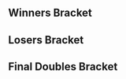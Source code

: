 {{Press Start Tabs |This=5}}

==Winners Bracket==
{{64DEDoublesWBracketA
|r1m1t1p1=Hungrybox |r1m1t1p1flag=us
|r1m1t1p2=Mew2King |r1m1t1p2flag=us |r1m1t1score=W
|r1m1t2p1=Bye |r1m1t2p1flag=
|r1m1t2p2=Bye |r1m1t2p2flag= |r1m1t2score=-
|r1m1win=1


|r1m2t1p1=Devastation |r1m2t1p1flag=
|r1m2t1p2=Trichael Man |r1m2t1p2flag= |r1m2t1score=2
|r1m2t2p1=Wuggy |r1m2t2p1flag=
|r1m2t2p2=nc17 |r1m2t2p2flag= |r1m2t2score=0
|r1m2win=1


|r1m3t1p1=Squid |r1m3t1p1flag=us
|r1m3t1p2=Laudandus |r1m3t1p2flag=us |r1m3t1score=W
|r1m3t2p1=Bye |r1m3t2p1flag=
|r1m3t2p2=Bye |r1m3t2p2flag= |r1m3t2score=-
|r1m3win=1


|r1m4t1p1=NMW |r1m4t1p1flag=us
|r1m4t1p2=Weedlord |r1m4t1p2flag= |r1m4t1score=W
|r1m4t2p1=Bye |r1m4t2p1flag=
|r1m4t2p2=Bye |r1m4t2p2flag= |r1m4t2score=-
|r1m4win=1


|r1m5t1p1=Medz |r1m5t1p1flag=us
|r1m5t1p2=Axe |r1m5t1p2flag=us |r1m5t1score=W
|r1m5t2p1=Bye |r1m5t2p1flag=
|r1m5t2p2=Bye |r1m5t2p2flag= |r1m5t2score=-
|r1m5win=1


|r1m6t1p1=Church |r1m6t1p1flag=
|r1m6t1p2=Doubleswee |r1m6t1p2flag= |r1m6t1score=2
|r1m6t2p1=SMYX |r1m6t2p1flag=
|r1m6t2p2=DANY |r1m6t2p2flag= |r1m6t2score=1
|r1m6win=1


|r1m7t1p1=MikeHaze |r1m7t1p1flag=us
|r1m7t1p2=Tafokints |r1m7t1p2flag=us |r1m7t1score=W
|r1m7t2p1=Bye |r1m7t2p1flag=
|r1m7t2p2=Bye |r1m7t2p2flag= |r1m7t2score=-
|r1m7win=1


|r1m8t1p1=iamthebestzhu |r1m8t1p1flag=
|r1m8t1p2=Mehndo |r1m8t1p2flag= |r1m8t1score=-1
|r1m8t2p1=seashell hands |r1m8t2p1flag=
|r1m8t2p2=Cadeamole |r1m8t2p2flag= |r1m8t2score=-2
|r1m8win=1


|r1m9t1p1=S2J |r1m9t1p1flag=us
|r1m9t1p2=Shroomed |r1m9t1p2flag=us |r1m9t1score=W
|r1m9t2p1=Bye |r1m9t2p1flag=
|r1m9t2p2=Bye |r1m9t2p2flag= |r1m9t2score=-
|r1m9win=1


|r1m10t1p1=Will+5 |r1m10t1p1flag=
|r1m10t1p2=Lange |r1m10t1p2flag= |r1m10t1score=2
|r1m10t2p1=Kanye Weast |r1m10t2p1flag=
|r1m10t2p2=Shingeki no Johns |r1m10t2p2flag= |r1m10t2score=0
|r1m10win=1


|r1m11t1p1=Matt |r1m11t1p1flag=us
|r1m11t1p2=Hyprid |r1m11t1p2flag=us |r1m11t1score=W
|r1m11t2p1=Bye |r1m11t2p1flag=
|r1m11t2p2=Bye |r1m11t2p2flag= |r1m11t2score=-
|r1m11win=1


|r1m12t1p1=Ashkon |r1m12t1p1flag=us
|r1m12t1p2=Chroma |r1m12t1p2flag= |r1m12t1score=W
|r1m12t2p1=Bye |r1m12t2p1flag=
|r1m12t2p2=Bye |r1m12t2p2flag= |r1m12t2score=-
|r1m12win=1


|r1m13t1p1=SFAT |r1m13t1p1flag=us
|r1m13t1p2=Alan |r1m13t1p2flag=us |r1m13t1score=W
|r1m13t2p1=Bye |r1m13t2p1flag=
|r1m13t2p2=Bye |r1m13t2p2flag= |r1m13t2score=-
|r1m13win=1


|r1m14t1p1=CPAK |r1m14t1p1flag=
|r1m14t1p2=visperin |r1m14t1p2flag= |r1m14t1score=2
|r1m14t2p1=#StR RagingCherry |r1m14t2p1flag=
|r1m14t2p2=Seshy |r1m14t2p2flag= |r1m14t2score=0
|r1m14win=1


|r1m15t1p1=Reason |r1m15t1p1flag=
|r1m15t1p2=Santiago |r1m15t1p2flag=us |r1m15t1score=W
|r1m15t2p1=Bye |r1m15t2p1flag=
|r1m15t2p2=Bye |r1m15t2p2flag= |r1m15t2score=-
|r1m15win=1


|r1m16t1p1=Mister Dawson |r1m16t1p1flag=
|r1m16t1p2=rustysneakers |r1m16t1p2flag= |r1m16t1score=W
|r1m16t2p1=Bye |r1m16t2p1flag=
|r1m16t2p2=Bye |r1m16t2p2flag= |r1m16t2score=-
|r1m16win=1


|r1m17t1p1=Leffen |r1m17t1p1flag=se
|r1m17t1p2=MacD |r1m17t1p2flag=us |r1m17t1score=W
|r1m17t2p1=Bye |r1m17t2p1flag=
|r1m17t2p2=Bye |r1m17t2p2flag= |r1m17t2score=-
|r1m17win=1


|r1m18t1p1=Vavez |r1m18t1p1flag=
|r1m18t1p2=HenMonBoots |r1m18t1p2flag= |r1m18t1score=1
|r1m18t2p1=Lyn |r1m18t2p1flag=
|r1m18t2p2=Meru |r1m18t2p2flag= |r1m18t2score=2
|r1m18win=2


|r1m19t1p1=EastCoastJeff |r1m19t1p1flag=us
|r1m19t1p2=OkamiBW |r1m19t1p2flag=us |r1m19t1score=W
|r1m19t2p1=Bye |r1m19t2p1flag=
|r1m19t2p2=Bye |r1m19t2p2flag= |r1m19t2score=-
|r1m19win=1


|r1m20t1p1=Filthy Casual |r1m20t1p1flag=
|r1m20t1p2=Captain Faceroll |r1m20t1p2flag= |r1m20t1score=W
|r1m20t2p1=Bye |r1m20t2p1flag=
|r1m20t2p2=Bye |r1m20t2p2flag= |r1m20t2score=-
|r1m20win=1


|r1m21t1p1=Fiction |r1m21t1p1flag=us
|r1m21t1p2=HugS |r1m21t1p2flag=us |r1m21t1score=W
|r1m21t2p1=Bye |r1m21t2p1flag=
|r1m21t2p2=Bye |r1m21t2p2flag= |r1m21t2score=-
|r1m21win=1


|r1m22t1p1=Jessy |r1m22t1p1flag=
|r1m22t1p2=Michael |r1m22t1p2flag= |r1m22t1score=
|r1m22t2p1=Kestrel |r1m22t2p1flag=
|r1m22t2p2=Gerudo Swaggin' |r1m22t2p2flag= |r1m22t2score={{win}}
|r1m22win=2


|r1m23t1p1=Kira |r1m23t1p1flag=us
|r1m23t1p2=Ken |r1m23t1p2flag=us |r1m23t1score=W
|r1m23t2p1=Bye |r1m23t2p1flag=
|r1m23t2p2=Bye |r1m23t2p2flag= |r1m23t2score=-
|r1m23win=1


|r1m24t1p1=Kai |r1m24t1p1flag=
|r1m24t1p2=BGal |r1m24t1p2flag= |r1m24t1score=W
|r1m24t2p1=Bye |r1m24t2p1flag=
|r1m24t2p2=Bye |r1m24t2p2flag= |r1m24t2score=-
|r1m24win=1


|r1m25t1p1=Mango |r1m25t1p1flag=us
|r1m25t1p2=Lucky |r1m25t1p2flag=us |r1m25t1score=W
|r1m25t2p1=Bye |r1m25t2p1flag=
|r1m25t2p2=Bye |r1m25t2p2flag= |r1m25t2score=-
|r1m25win=1


|r1m26t1p1=NUT |r1m26t1p1flag=
|r1m26t1p2=Ryguy |r1m26t1p2flag= |r1m26t1score=2
|r1m26t2p1=MortFeld |r1m26t2p1flag=
|r1m26t2p2=eels |r1m26t2p2flag= |r1m26t2score=0
|r1m26win=1


|r1m27t1p1=A Rookie |r1m27t1p1flag=us
|r1m27t1p2=J666 |r1m27t1p2flag=us |r1m27t1score=W
|r1m27t2p1=Bye |r1m27t2p1flag=
|r1m27t2p2=Bye |r1m27t2p2flag= |r1m27t2score=-
|r1m27win=1


|r1m28t1p1=The Prince |r1m28t1p1flag=
|r1m28t1p2=PepeMD |r1m28t1p2flag= |r1m28t1score=W
|r1m28t2p1=Bye |r1m28t2p1flag=
|r1m28t2p2=Bye |r1m28t2p2flag= |r1m28t2score=-
|r1m28win=1


|r1m29t1p1=Westballz |r1m29t1p1flag=us
|r1m29t1p2=SUNG475 |r1m29t1p2flag=us |r1m29t1score=W
|r1m29t2p1=Bye |r1m29t2p1flag=
|r1m29t2p2=Bye |r1m29t2p2flag= |r1m29t2score=-
|r1m29win=1


|r1m30t1p1=Quantum |r1m30t1p1flag=
|r1m30t1p2=Pimp Daddy |r1m30t1p2flag= |r1m30t1score=1
|r1m30t2p1=Foom |r1m30t2p1flag=
|r1m30t2p2=jbvh |r1m30t2p2flag= |r1m30t2score=2
|r1m30win=2


|r1m31t1p1=Reno |r1m31t1p1flag=us
|r1m31t1p2=Cactuar |r1m31t1p2flag=us |r1m31t1score=W
|r1m31t2p1=Bye |r1m31t2p1flag=
|r1m31t2p2=Bye |r1m31t2p2flag= |r1m31t2score=-
|r1m31win=1


|r1m32t1p1=Boyo |r1m32t1p1flag=
|r1m32t1p2=Jolt |r1m32t1p2flag= |r1m32t1score=W
|r1m32t2p1=Bye |r1m32t2p1flag=
|r1m32t2p2=Bye |r1m32t2p2flag= |r1m32t2score=-
|r1m32win=1


|r2m1t1p1=Hungrybox |r2m1t1p1flag=us
|r2m1t1p2=Mew2King |r2m1t1p2flag=us |r2m1t1score=2
|r2m1t2p1=Devastation |r2m1t2p1flag=
|r2m1t2p2=Trichael Man |r2m1t2p2flag= |r2m1t2score=0
|r2m1win=1


|r2m2t1p1=Squid |r2m2t1p1flag=us
|r2m2t1p2=Laudandus |r2m2t1p2flag=us |r2m2t1score=2
|r2m2t2p1=NMW |r2m2t2p1flag=us
|r2m2t2p2=Weedlord |r2m2t2p2flag= |r2m2t2score=0
|r2m2win=1
|r2m2details={{BracketMatchDetails
|vod=https://www.youtube.com/watch?v=8r6RVHITqzQ
|preview=
|lrthread=
|interview=
|recap=
|comment=
|live=
}}

|r2m3t1p1=Medz |r2m3t1p1flag=us
|r2m3t1p2=Axe |r2m3t1p2flag=us |r2m3t1score=2
|r2m3t2p1=Church |r2m3t2p1flag=
|r2m3t2p2=Doubleswee |r2m3t2p2flag= |r2m3t2score=0
|r2m3win=1


|r2m4t1p1=MikeHaze |r2m4t1p1flag=us
|r2m4t1p2=Tafokints |r2m4t1p2flag=us |r2m4t1score=2
|r2m4t2p1=iamthebestzhu |r2m4t2p1flag=
|r2m4t2p2=Mehndo |r2m4t2p2flag= |r2m4t2score=0
|r2m4win=1


|r2m5t1p1=S2J |r2m5t1p1flag=us
|r2m5t1p2=Shroomed |r2m5t1p2flag=us |r2m5t1score=2
|r2m5t2p1=Will+5 |r2m5t2p1flag=
|r2m5t2p2=Lange |r2m5t2p2flag= |r2m5t2score=0
|r2m5win=1


|r2m6t1p1=Matt |r2m6t1p1flag=us
|r2m6t1p2=Hyprid |r2m6t1p2flag=us |r2m6t1score=2
|r2m6t2p1=Ashkon |r2m6t2p1flag=us
|r2m6t2p2=Chroma |r2m6t2p2flag= |r2m6t2score=0
|r2m6win=1


|r2m7t1p1=SFAT |r2m7t1p1flag=us
|r2m7t1p2=Alan |r2m7t1p2flag=us |r2m7t1score=2
|r2m7t2p1=CPAK |r2m7t2p1flag=
|r2m7t2p2=visperin |r2m7t2p2flag= |r2m7t2score=0
|r2m7win=1


|r2m8t1p1=Reason |r2m8t1p1flag=
|r2m8t1p2=Santiago |r2m8t1p2flag=us |r2m8t1score=2
|r2m8t2p1=Mister Dawson |r2m8t2p1flag=
|r2m8t2p2=rustysneakers |r2m8t2p2flag= |r2m8t2score=0
|r2m8win=1


|r2m9t1p1=Leffen |r2m9t1p1flag=se
|r2m9t1p2=MacD |r2m9t1p2flag=us |r2m9t1score=2
|r2m9t2p1=Lyn |r2m9t2p1flag=
|r2m9t2p2=Meru |r2m9t2p2flag= |r2m9t2score=0
|r2m9win=1


|r2m10t1p1=EastCoastJeff |r2m10t1p1flag=us
|r2m10t1p2=OkamiBW |r2m10t1p2flag=us |r2m10t1score=2
|r2m10t2p1=Filthy Casual |r2m10t2p1flag=
|r2m10t2p2=Captain Faceroll |r2m10t2p2flag= |r2m10t2score=0
|r2m10win=1
|r2m10details={{BracketMatchDetails
|vod=https://www.youtube.com/watch?v=CaWNW3fstQ0
|preview=
|lrthread=
|interview=
|recap=
|comment=
|live=
}}


|r2m11t1p1=Fiction |r2m11t1p1flag=us
|r2m11t1p2=HugS |r2m11t1p2flag=us |r2m11t1score=2
|r2m11t2p1=Kestrel |r2m11t2p1flag=
|r2m11t2p2=Gerudo Swaggin' |r2m11t2p2flag= |r2m11t2score=0
|r2m11win=1


|r2m12t1p1=Kira |r2m12t1p1flag=us
|r2m12t1p2=Ken |r2m12t1p2flag=us |r2m12t1score=2
|r2m12t2p1=Kai |r2m12t2p1flag=
|r2m12t2p2=BGal |r2m12t2p2flag= |r2m12t2score=0
|r2m12win=1


|r2m13t1p1=Mango |r2m13t1p1flag=us
|r2m13t1p2=Lucky |r2m13t1p2flag=us |r2m13t1score=2
|r2m13t2p1=NUT |r2m13t2p1flag=
|r2m13t2p2=Ryguy |r2m13t2p2flag= |r2m13t2score=0
|r2m13win=1


|r2m14t1p1=A Rookie |r2m14t1p1flag=us
|r2m14t1p2=J666 |r2m14t1p2flag=us |r2m14t1score=2
|r2m14t2p1=The Prince |r2m14t2p1flag=
|r2m14t2p2=PepeMD |r2m14t2p2flag= |r2m14t2score=0
|r2m14win=1


|r2m15t1p1=Westballz |r2m15t1p1flag=us
|r2m15t1p2=SUNG475 |r2m15t1p2flag=us |r2m15t1score=2
|r2m15t2p1=Foom |r2m15t2p1flag=
|r2m15t2p2=jbvh |r2m15t2p2flag= |r2m15t2score=0
|r2m15win=1


|r2m16t1p1=Reno |r2m16t1p1flag=us
|r2m16t1p2=Cactuar |r2m16t1p2flag=us |r2m16t1score=2
|r2m16t2p1=Boyo |r2m16t2p1flag=
|r2m16t2p2=Jolt |r2m16t2p2flag= |r2m16t2score=0
|r2m16win=1


|r3m1t1p1=Hungrybox |r3m1t1p1flag=us
|r3m1t1p2=Mew2King |r3m1t1p2flag=us |r3m1t1score=2
|r3m1t2p1=Squid |r3m1t2p1flag=us
|r3m1t2p2=Laudandus |r3m1t2p2flag=us |r3m1t2score=0
|r3m1win=1
|r3m1details={{BracketMatchDetails
|vod=https://www.youtube.com/watch?v=ZeXWKw0I5oQ
|preview=
|lrthread=
|interview=
|recap=
|comment=
|live=
}}


|r3m2t1p1=Medz |r3m2t1p1flag=us
|r3m2t1p2=Axe |r3m2t1p2flag=us |r3m2t1score=2
|r3m2t2p1=MikeHaze |r3m2t2p1flag=us
|r3m2t2p2=Tafokints |r3m2t2p2flag=us |r3m2t2score=0
|r3m2win=1
|r3m2details={{BracketMatchDetails
|vod=https://www.youtube.com/watch?v=S0NujsoDSag
|preview=
|lrthread=
|interview=
|recap=
|comment=
|live=
}}


|r3m3t1p1=S2J |r3m3t1p1flag=us
|r3m3t1p2=Shroomed |r3m3t1p2flag=us |r3m3t1score=2
|r3m3t2p1=Matt |r3m3t2p1flag=us
|r3m3t2p2=Hyprid |r3m3t2p2flag=us |r3m3t2score=0
|r3m3win=1


|r3m4t1p1=SFAT |r3m4t1p1flag=us
|r3m4t1p2=Alan |r3m4t1p2flag=us |r3m4t1score=2
|r3m4t2p1=Reason |r3m4t2p1flag=
|r3m4t2p2=Santiago |r3m4t2p2flag=us |r3m4t2score=0
|r3m4win=1


|r3m5t1p1=Leffen |r3m5t1p1flag=se
|r3m5t1p2=MacD |r3m5t1p2flag=us |r3m5t1score=2
|r3m5t2p1=EastCoastJeff |r3m5t2p1flag=us
|r3m5t2p2=OkamiBW |r3m5t2p2flag=us |r3m5t2score=0
|r3m5win=1
|r3m5details={{BracketMatchDetails
|vod=https://www.youtube.com/watch?v=vHEe90o1T54
|preview=
|lrthread=
|interview=
|recap=
|comment=
|live=
}}


|r3m6t1p1=Fiction |r3m6t1p1flag=us
|r3m6t1p2=HugS |r3m6t1p2flag=us |r3m6t1score=0
|r3m6t2p1=Kira |r3m6t2p1flag=us
|r3m6t2p2=Ken |r3m6t2p2flag=us |r3m6t2score=2
|r3m6win=2
|r3m6details={{BracketMatchDetails
|vod=https://www.youtube.com/watch?v=SCLcdK03CE8
|preview=
|lrthread=
|interview=
|recap=
|comment=
|live=
}}


|r3m7t1p1=Mango |r3m7t1p1flag=us
|r3m7t1p2=Lucky |r3m7t1p2flag=us |r3m7t1score=2
|r3m7t2p1=A Rookie |r3m7t2p1flag=us
|r3m7t2p2=J666 |r3m7t2p2flag=us |r3m7t2score=0
|r3m7win=1


|r3m8t1p1=Westballz |r3m8t1p1flag=us
|r3m8t1p2=SUNG475 |r3m8t1p2flag=us |r3m8t1score=0
|r3m8t2p1=Reno |r3m8t2p1flag=us
|r3m8t2p2=Cactuar |r3m8t2p2flag=us |r3m8t2score=2
|r3m8win=2


|r4m1t1p1=Hungrybox |r4m1t1p1flag=us
|r4m1t1p2=Mew2King |r4m1t1p2flag=us |r4m1t1score=2
|r4m1t2p1=Medz |r4m1t2p1flag=us
|r4m1t2p2=Axe |r4m1t2p2flag=us |r4m1t2score=1
|r4m1win=1
|r4m1details={{BracketMatchDetails
|vod=https://www.youtube.com/watch?v=TIQ09qL0RS4
|preview=
|lrthread=
|interview=
|recap=
|comment=
|live=
}}


|r4m2t1p1=S2J |r4m2t1p1flag=us
|r4m2t1p2=Shroomed |r4m2t1p2flag=us |r4m2t1score=1
|r4m2t2p1=SFAT |r4m2t2p1flag=us
|r4m2t2p2=Alan |r4m2t2p2flag=us |r4m2t2score=2
|r4m2win=2


|r4m3t1p1=Leffen |r4m3t1p1flag=se
|r4m3t1p2=MacD |r4m3t1p2flag=us |r4m3t1score=2
|r4m3t2p1=Kira |r4m3t2p1flag=us
|r4m3t2p2=Ken |r4m3t2p2flag=us |r4m3t2score=0
|r4m3win=1


|r4m4t1p1=Mango |r4m4t1p1flag=us
|r4m4t1p2=Lucky |r4m4t1p2flag=us |r4m4t1score=2
|r4m4t2p1=Reno |r4m4t2p1flag=us
|r4m4t2p2=Cactuar |r4m4t2p2flag=us |r4m4t2score=1
|r4m4win=1
|r4m4details={{BracketMatchDetails
|vod=https://www.youtube.com/watch?v=kwwFa7Re0Ls
|preview=
|lrthread=
|interview=
|recap=
|comment=
|live=
}}


|r5m1t1p1=Hungrybox |r5m1t1p1flag=us
|r5m1t1p2=Mew2King |r5m1t1p2flag=us |r5m1t1score=3
|r5m1t2p1=SFAT |r5m1t2p1flag=us
|r5m1t2p2=Alan |r5m1t2p2flag=us |r5m1t2score=1
|r5m1win=1
|r5m1details={{BracketMatchDetails
|vod=https://www.youtube.com/watch?v=ceoAy--znHE
|preview=
|lrthread=
|interview=
|recap=
|comment=
|live=
}}


|r5m2t1p1=Leffen |r5m2t1p1flag=se
|r5m2t1p2=MacD |r5m2t1p2flag=us |r5m2t1score=1
|r5m2t2p1=Mango |r5m2t2p1flag=us
|r5m2t2p2=Lucky |r5m2t2p2flag=us |r5m2t2score=3
|r5m2win=2
|r5m2details={{BracketMatchDetails
|vod=https://www.youtube.com/watch?v=2Ds_nabKeCc
|preview=
|lrthread=
|interview=
|recap=
|comment=
|live=
}}
}}

==Losers Bracket==
{{48DEDoublesLBracketA

|l1m1t1p1=Boyo |l1m1t1p1flag=
|l1m1t1p2=Jolt |l1m1t1p2flag= |l1m1t1score=2
|l1m1t2p1=Wuggy |l1m1t2p1flag=
|l1m1t2p2=nc17 |l1m1t2p2flag= |l1m1t2score=0
|l1m1win=1


|l1m2t1p1=Foom |l1m2t1p1flag=
|l1m2t1p2=jbvh |l1m2t1p2flag= |l1m2t1score=W
|l1m2t2p1=Bye |l1m2t2p1flag=
|l1m2t2p2=Bye |l1m2t2p2flag= |l1m2t2score=-
|l1m2win=1


|l1m3t1p1=The Prince |l1m3t1p1flag=
|l1m3t1p2=PepeMD |l1m3t1p2flag= |l1m3t1score={{win}}
|l1m3t2p1=SMYX |l1m3t2p1flag=
|l1m3t2p2=DANY |l1m3t2p2flag= |l1m3t2score=
|l1m3win=1


|l1m4t1p1=NUT |l1m4t1p1flag=
|l1m4t1p2=Ryguy |l1m4t1p2flag= |l1m4t1score={{win}}
|l1m4t2p1=seashell hands |l1m4t2p1flag=
|l1m4t2p2=Cadeamole |l1m4t2p2flag= |l1m4t2score=
|l1m4win=1


|l1m5t1p1=Kai |l1m5t1p1flag=
|l1m5t1p2=BGal |l1m5t1p2flag= |l1m5t1score=0
|l1m5t2p1=Kanye Weast |l1m5t2p1flag=
|l1m5t2p2=Shingeki no Johns |l1m5t2p2flag= |l1m5t2score=2
|l1m5win=2


|l1m6t1p1=Kestrel |l1m6t1p1flag=
|l1m6t1p2=Gerudo Swaggin' |l1m6t1p2flag= |l1m6t1score=W
|l1m6t2p1=Bye |l1m6t2p1flag=
|l1m6t2p2=Bye |l1m6t2p2flag= |l1m6t2score=-
|l1m6win=1


|l1m7t1p1=Filthy Casual |l1m7t1p1flag=
|l1m7t1p2=Captain Faceroll |l1m7t1p2flag= |l1m7t1score=2
|l1m7t2p1=#StR RagingCherry |l1m7t2p1flag=
|l1m7t2p2=Seshy |l1m7t2p2flag= |l1m7t2score=1
|l1m7win=1


|l1m8t1p1=Lyn |l1m8t1p1flag=
|l1m8t1p2=Meru |l1m8t1p2flag= |l1m8t1score=W
|l1m8t2p1=Bye |l1m8t2p1flag=
|l1m8t2p2=Bye |l1m8t2p2flag= |l1m8t2score=-
|l1m8win=1


|l1m9t1p1=Mister Dawson |l1m9t1p1flag=
|l1m9t1p2=rustysneakers |l1m9t1p2flag= |l1m9t1score=0
|l1m9t2p1=Vavez |l1m9t2p1flag=
|l1m9t2p2=HenMonBoots |l1m9t2p2flag= |l1m9t2score=2
|l1m9win=2


|l1m10t1p1=CPAK |l1m10t1p1flag=
|l1m10t1p2=visperin |l1m10t1p2flag= |l1m10t1score=W
|l1m10t2p1=Bye |l1m10t2p1flag=
|l1m10t2p2=Bye |l1m10t2p2flag= |l1m10t2score=-
|l1m10win=1


|l1m11t1p1=Ashkon |l1m11t1p1flag=us
|l1m11t1p2=Chroma |l1m11t1p2flag= |l1m11t1score={{win}}
|l1m11t2p1=Jessy |l1m11t2p1flag=
|l1m11t2p2=Michael |l1m11t2p2flag= |l1m11t2score=
|l1m11win=1


|l1m12t1p1=Will+5 |l1m12t1p1flag=
|l1m12t1p2=Lange |l1m12t1p2flag= |l1m12t1score=W
|l1m12t2p1=Bye |l1m12t2p1flag=
|l1m12t2p2=Bye |l1m12t2p2flag= |l1m12t2score=-
|l1m12win=1


|l1m13t1p1=iamthebestzhu |l1m13t1p1flag=
|l1m13t1p2=Mehndo |l1m13t1p2flag= |l1m13t1score=2
|l1m13t2p1=MortFeld |l1m13t2p1flag=
|l1m13t2p2=eels |l1m13t2p2flag= |l1m13t2score=0
|l1m13win=1


|l1m14t1p1=Church |l1m14t1p1flag=
|l1m14t1p2=Doubleswee |l1m14t1p2flag= |l1m14t1score=W
|l1m14t2p1=Bye |l1m14t2p1flag=
|l1m14t2p2=Bye |l1m14t2p2flag= |l1m14t2score=-
|l1m14win=1


|l1m15t1p1=NMW |l1m15t1p1flag=us
|l1m15t1p2=Weedlord |l1m15t1p2flag= |l1m15t1score=2
|l1m15t2p1=Quantum |l1m15t2p1flag=
|l1m15t2p2=Pimp Daddy |l1m15t2p2flag= |l1m15t2score=0
|l1m15win=1


|l1m16t1p1=Devastation |l1m16t1p1flag=
|l1m16t1p2=Trichael Man |l1m16t1p2flag= |l1m16t1score=W
|l1m16t2p1=Bye |l1m16t2p1flag=
|l1m16t2p2=Bye |l1m16t2p2flag= |l1m16t2score=-
|l1m16win=1


|l2m1t1p1=Foom |l2m1t1p1flag=
|l2m1t1p2=jbvh |l2m1t1p2flag= |l2m1t1score=2
|l2m1t2p1=Boyo |l2m1t2p1flag=
|l2m1t2p2=Jolt |l2m1t2p2flag= |l2m1t2score=0
|l2m1win=1


|l2m2t1p1=The Prince |l2m2t1p1flag=
|l2m2t1p2=PepeMD |l2m2t1p2flag= |l2m2t1score=2
|l2m2t2p1=NUT |l2m2t2p1flag=
|l2m2t2p2=Ryguy |l2m2t2p2flag= |l2m2t2score=0
|l2m2win=1


|l2m3t1p1=Kestrel |l2m3t1p1flag=
|l2m3t1p2=Gerudo Swaggin' |l2m3t1p2flag= |l2m3t1score=2
|l2m3t2p1=Kanye Weast |l2m3t2p1flag=
|l2m3t2p2=Shingeki no Johns |l2m3t2p2flag= |l2m3t2score=1
|l2m3win=1


|l2m4t1p1=Lyn |l2m4t1p1flag=
|l2m4t1p2=Meru |l2m4t1p2flag= |l2m4t1score=0
|l2m4t2p1=Filthy Casual |l2m4t2p1flag=
|l2m4t2p2=Captain Faceroll |l2m4t2p2flag= |l2m4t2score=2
|l2m4win=2


|l2m5t1p1=CPAK |l2m5t1p1flag=
|l2m5t1p2=visperin |l2m5t1p2flag= |l2m5t1score=2
|l2m5t2p1=Vavez |l2m5t2p1flag=
|l2m5t2p2=HenMonBoots |l2m5t2p2flag= |l2m5t2score=0
|l2m5win=1


|l2m6t1p1=Will+5 |l2m6t1p1flag=
|l2m6t1p2=Lange |l2m6t1p2flag= |l2m6t1score=0
|l2m6t2p1=Ashkon |l2m6t2p1flag=us
|l2m6t2p2=Chroma |l2m6t2p2flag= |l2m6t2score=2
|l2m6win=2


|l2m7t1p1=Church |l2m7t1p1flag=
|l2m7t1p2=Doubleswee |l2m7t1p2flag= |l2m7t1score=0
|l2m7t2p1=iamthebestzhu |l2m7t2p1flag=
|l2m7t2p2=Mehndo |l2m7t2p2flag= |l2m7t2score=2
|l2m7win=2


|l2m8t1p1=Devastation |l2m8t1p1flag=
|l2m8t1p2=Trichael Man |l2m8t1p2flag= |l2m8t1score=0
|l2m8t2p1=NMW |l2m8t2p1flag=us
|l2m8t2p2=Weedlord |l2m8t2p2flag= |l2m8t2score=2
|l2m8win=2


|l3m1t1p1=Reason |l3m1t1p1flag=
|l3m1t1p2=Santiago |l3m1t1p2flag=us |l3m1t1score=2
|l3m1t2p1=Foom |l3m1t2p1flag=
|l3m1t2p2=jbvh |l3m1t2p2flag= |l3m1t2score=0
|l3m1win=1


|l3m2t1p1=Matt |l3m2t1p1flag=us
|l3m2t1p2=Hyprid |l3m2t1p2flag=us |l3m2t1score=2
|l3m2t2p1=The Prince |l3m2t2p1flag=
|l3m2t2p2=PepeMD |l3m2t2p2flag= |l3m2t2score=0
|l3m2win=1
|l3m4details={{BracketMatchDetails
|vod=https://www.youtube.com/watch?v=0gpCDnUgl0s
|preview=
|lrthread=
|interview=
|recap=
|comment=
|live=
}}

|l3m3t1p1=MikeHaze |l3m3t1p1flag=us
|l3m3t1p2=Tafokints |l3m3t1p2flag=us |l3m3t1score=2
|l3m3t2p1=Kestrel |l3m3t2p1flag=
|l3m3t2p2=Gerudo Swaggin' |l3m3t2p2flag= |l3m3t2score=0
|l3m3win=1


|l3m4t1p1=Squid |l3m4t1p1flag=us
|l3m4t1p2=Laudandus |l3m4t1p2flag=us |l3m4t1score=1
|l3m4t2p1=Filthy Casual |l3m4t2p1flag=
|l3m4t2p2=Captain Faceroll |l3m4t2p2flag= |l3m4t2score=2
|l3m4win=2


|l3m5t1p1=Westballz |l3m5t1p1flag=us
|l3m5t1p2=SUNG475 |l3m5t1p2flag=us |l3m5t1score=2
|l3m5t2p1=CPAK |l3m5t2p1flag=
|l3m5t2p2=visperin |l3m5t2p2flag= |l3m5t2score=0
|l3m5win=1


|l3m6t1p1=A Rookie |l3m6t1p1flag=us
|l3m6t1p2=J666 |l3m6t1p2flag=us |l3m6t1score=2
|l3m6t2p1=Ashkon |l3m6t2p1flag=us
|l3m6t2p2=Chroma |l3m6t2p2flag= |l3m6t2score=0
|l3m6win=1
|l3m6details={{BracketMatchDetails
|vod=https://www.youtube.com/watch?v=96geEmRni4Y
|preview=
|lrthread=
|interview=
|recap=
|comment=
|live=
}}

|l3m7t1p1=Fiction |l3m7t1p1flag=us
|l3m7t1p2=HugS |l3m7t1p2flag=us |l3m7t1score=2
|l3m7t2p1=iamthebestzhu |l3m7t2p1flag=
|l3m7t2p2=Mehndo |l3m7t2p2flag= |l3m7t2score=0
|l3m7win=1


|l3m8t1p1=EastCoastJeff |l3m8t1p1flag=us
|l3m8t1p2=OkamiBW |l3m8t1p2flag=us |l3m8t1score=2
|l3m8t2p1=NMW |l3m8t2p1flag=us
|l3m8t2p2=Weedlord |l3m8t2p2flag= |l3m8t2score=0
|l3m8win=1


|l4m1t1p1=Reason |l4m1t1p1flag=
|l4m1t1p2=Santiago |l4m1t1p2flag=us |l4m1t1score=2
|l4m1t2p1=Matt |l4m1t2p1flag=us
|l4m1t2p2=Hyprid |l4m1t2p2flag=us |l4m1t2score=1
|l4m1win=1
|l4m1details={{BracketMatchDetails
|vod=https://www.youtube.com/watch?v=IxJXwuIAv-U
|preview=
|lrthread=
|interview=
|recap=
|comment=
|live=
}}


|l4m2t1p1=MikeHaze |l4m2t1p1flag=us
|l4m2t1p2=Tafokints |l4m2t1p2flag=us |l4m2t1score=2
|l4m2t2p1=Filthy Casual |l4m2t2p1flag=
|l4m2t2p2=Captain Faceroll |l4m2t2p2flag= |l4m2t2score=0
|l4m2win=1


|l4m3t1p1=Westballz |l4m3t1p1flag=us
|l4m3t1p2=SUNG475 |l4m3t1p2flag=us |l4m3t1score=2
|l4m3t2p1=A Rookie |l4m3t2p1flag=us
|l4m3t2p2=J666 |l4m3t2p2flag=us |l4m3t2score=1
|l4m3win=1


|l4m4t1p1=Fiction |l4m4t1p1flag=us
|l4m4t1p2=HugS |l4m4t1p2flag=us |l4m4t1score=1
|l4m4t2p1=EastCoastJeff |l4m4t2p1flag=us
|l4m4t2p2=OkamiBW |l4m4t2p2flag=us |l4m4t2score=2
|l4m4win=2
|l4m4details={{BracketMatchDetails
|vod=https://www.youtube.com/watch?v=fu2eVbfPEuc
|preview=
|lrthread=
|interview=
|recap=
|comment=
|live=
}}

|l5m1t1p1=Kira |l5m1t1p1flag=us
|l5m1t1p2=Ken |l5m1t1p2flag=us |l5m1t1score=2
|l5m1t2p1=Reason |l5m1t2p1flag=
|l5m1t2p2=Santiago |l5m1t2p2flag=us |l5m1t2score=1
|l5m1win=1


|l5m2t1p1=Reno |l5m2t1p1flag=us
|l5m2t1p2=Cactuar |l5m2t1p2flag=us |l5m2t1score=2
|l5m2t2p1=MikeHaze |l5m2t2p1flag=us
|l5m2t2p2=Tafokints |l5m2t2p2flag=us |l5m2t2score=0
|l5m2win=1


|l5m3t1p1=Medz |l5m3t1p1flag=us
|l5m3t1p2=Axe |l5m3t1p2flag=us |l5m3t1score=2
|l5m3t2p1=Westballz |l5m3t2p1flag=us
|l5m3t2p2=SUNG475 |l5m3t2p2flag=us |l5m3t2score=0
|l5m3win=1


|l5m4t1p1=S2J |l5m4t1p1flag=us
|l5m4t1p2=Shroomed |l5m4t1p2flag=us |l5m4t1score=2
|l5m4t2p1=EastCoastJeff |l5m4t2p1flag=us
|l5m4t2p2=OkamiBW |l5m4t2p2flag=us |l5m4t2score=1
|l5m4win=1


|l6m1t1p1=Kira |l6m1t1p1flag=us
|l6m1t1p2=Ken |l6m1t1p2flag=us |l6m1t1score=0
|l6m1t2p1=Reno |l6m1t2p1flag=us
|l6m1t2p2=Cactuar |l6m1t2p2flag=us |l6m1t2score=2
|l6m1win=2


|l6m2t1p1=Medz |l6m2t1p1flag=us
|l6m2t1p2=Axe |l6m2t1p2flag=us |l6m2t1score=2
|l6m2t2p1=S2J |l6m2t2p1flag=us
|l6m2t2p2=Shroomed |l6m2t2p2flag=us |l6m2t2score=1
|l6m2win=1


|l7m1t1p1=SFAT |l7m1t1p1flag=us
|l7m1t1p2=Alan |l7m1t1p2flag=us |l7m1t1score=3
|l7m1t2p1=Reno |l7m1t2p1flag=us
|l7m1t2p2=Cactuar |l7m1t2p2flag=us |l7m1t2score=1
|l7m1win=1
|l7m1details={{BracketMatchDetails
|vod=https://www.youtube.com/watch?v=FLu97TLle0k
|preview=
|lrthread=
|interview=
|recap=
|comment=
|live=
}}


|l7m2t1p1=Leffen |l7m2t1p1flag=se
|l7m2t1p2=MacD |l7m2t1p2flag=us |l7m2t1score=3
|l7m2t2p1=Medz |l7m2t2p1flag=us
|l7m2t2p2=Axe |l7m2t2p2flag=us |l7m2t2score=2
|l7m2win=1
|l7m2details={{BracketMatchDetails
|vod=https://www.youtube.com/watch?v=5OwjjbqvV80
|preview=
|lrthread=
|interview=
|recap=
|comment=
|live=
}}
}}
<onlyinclude>
==Final Doubles Bracket==
{{DEFinalDoublesBracket
<!-- FROM WINNERS -->
|r1m1t1p1=Hungrybox |r1m1t1p1flag=us
|r1m1t1p2=Mew2King |r1m1t1p2flag=us |r1m1t1score=3
|r1m1t2p1=Mango |r1m1t2p1flag=us
|r1m1t2p2=Lucky |r1m1t2p2flag=us |r1m1t2score=1
|r1m1win=1
|r1m1t1p1char1=jigglypuff |r1m1t1p1stock1=1 |r1m1t1p2char1=Sheik |r1m1t1p2stock1=2
|r1m1t2p1char1=fox |r1m1t2p1stock1=0 |r1m1t2p2char1=fox |r1m1t2p2stock1=0 |r1m1win1=1 |r1m1stage1=Dream Land
|r1m1t1p1char2=jigglypuff |r1m1t1p1stock2=0 |r1m1t1p2char2=fox |r1m1t1p2stock2=1
|r1m1t2p1char2=fox |r1m1t2p1stock2=0 |r1m1t2p2char2=fox |r1m1t2p2stock2=0 |r1m1win2=1 |r1m1stage2=Pokémon Stadium
|r1m1t1p1char3=jigglypuff |r1m1t1p1stock3=0 |r1m1t1p2char3=fox |r1m1t1p2stock3=0
|r1m1t2p1char3=fox |r1m1t2p1stock3=1 |r1m1t2p2char3=fox |r1m1t2p2stock3=2 |r1m1win3=2 |r1m1stage3=Pokémon Stadium
|r1m1t1p1char4=jigglypuff |r1m1t1p1stock4=1 |r1m1t1p2char4=Sheik |r1m1t1p2stock4=2
|r1m1t2p1char4=fox |r1m1t2p1stock4=0 |r1m1t2p2char4=fox |r1m1t2p2stock4=0 |r1m1win4=1 |r1m1stage4=Battelfield
|r1m1t1p1char5= |r1m1t1p1stock5= |r1m1t1p2char5= |r1m1t1p2stock5=
|r1m1t2p1char5= |r1m1t2p1stock5= |r1m1t2p2char5= |r1m1t2p2stock5= |r1m1win5= |r1m1stage5=
|r1m1date=
|r1m1finished=
|r1m1details={{BracketMatchDetails
|vod=https://www.youtube.com/watch?v=skbTBH48Tt0
|preview=
|lrthread=
|interview=
|recap=
|comment=
|live=
}}
<!-- FROM LOSERS -->
|l1m1t1p1=SFAT |l1m1t1p1flag=us
|l1m1t1p2=Alan |l1m1t1p2flag=us |l1m1t1score=0
|l1m1t2p1=Leffen |l1m1t2p1flag=se
|l1m1t2p2=MacD |l1m1t2p2flag=us |l1m1t2score=3
|l1m1win=2
|l1m1t1p1char1=fox |l1m1t1p1stock1=0 |l1m1t1p2char1=peach |l1m1t1p2stock1=0
|l1m1t2p1char1=fox |l1m1t2p1stock1=1 |l1m1t2p2char1=peach |l1m1t2p2stock1=1 |l1m1win1=2 |l1m1stage1=Battlefield
|l1m1t1p1char2=fox |l1m1t1p1stock2=0 |l1m1t1p2char2=peach |l1m1t1p2stock2=0
|l1m1t2p1char2=fox |l1m1t2p1stock2=3 |l1m1t2p2char2=peach |l1m1t2p2stock2=2 |l1m1win2=2 |l1m1stage2=Yoshi's Story
|l1m1t1p1char3=fox |l1m1t1p1stock3=0 |l1m1t1p2char3=peach |l1m1t1p2stock3=0
|l1m1t2p1char3=fox |l1m1t2p1stock3=1 |l1m1t2p2char3=peach |l1m1t2p2stock3=1 |l1m1win3=2 |l1m1stage3=Pokémon Stadium
|l1m1t1p1char4= |l1m1t1p1stock4= |l1m1t1p2char4=  |l1m1t1p2stock4=
|l1m1t2p1char4= |l1m1t2p1stock4= |l1m1t2p2char4=  |l1m1t2p2stock4= |l1m1win4= |l1m1stage4=
|l1m1t1p1char5= |l1m1t1p1stock5= |l1m1t1p2char5=  |l1m1t1p2stock5=
|l1m1t2p1char5= |l1m1t2p1stock5= |l1m1t2p2char5=  |l1m1t2p2stock5= |l1m1win5= |l1m1stage5=
|l1m1date=
|l1m1finished=
|l1m1details={{BracketMatchDetails
|vod=https://www.youtube.com/watch?v=yqog9Ey3LzI
|preview=
|lrthread=
|interview=
|recap=
|comment=
|live=
}}
<!-- LOSERS FINALS -->
|r2m1t1p1=Mango |r2m1t1p1flag=us
|r2m1t1p2=Lucky |r2m1t1p2flag=us |r2m1t1score=1
|r2m1t2p1=Leffen |r2m1t2p1flag=se
|r2m1t2p2=MacD |r2m1t2p2flag=us |r2m1t2score=3
|r2m1win=2
|r2m1t1p1char1=fox |r2m1t1p1stock1=0 |r2m1t1p2char1=fox |r2m1t1p2stock1=0
|r2m1t2p1char1=fox |r2m1t2p1stock1=1 |r2m1t2p2char1=peach |r2m1t2p2stock1=1 |r2m1win1=2 |r2m1stage1=Final Destination
|r2m1t1p1char2=fox |r2m1t1p1stock2=1 |r2m1t1p2char2=fox |r2m1t1p2stock2=1
|r2m1t2p1char2=fox |r2m1t2p1stock2=0 |r2m1t2p2char2=peach |r2m1t2p2stock2=0 |r2m1win2=1 |r2m1stage2=Pokémon Stadium
|r2m1t1p1char3=fox |r2m1t1p1stock3=0 |r2m1t1p2char3=fox |r2m1t1p2stock3=0
|r2m1t2p1char3=fox |r2m1t2p1stock3=2 |r2m1t2p2char3=peach |r2m1t2p2stock3=1 |r2m1win3=2 |r2m1stage3=Yoshi's Story
|r2m1t1p1char4=fox |r2m1t1p1stock4=0 |r2m1t1p2char4=fox |r2m1t1p2stock4=0
|r2m1t2p1char4=fox |r2m1t2p1stock4=1 |r2m1t2p2char4=peach |r2m1t2p2stock4=1 |r2m1win4=2 |r2m1stage4=Dream Land
|r2m1t1p1char5= |r2m1t1p1stock5= |r2m1t1p2char5= |r2m1t1p2stock5=
|r2m1t2p1char5= |r2m1t2p1stock5= |r2m1t2p2char5= |r2m1t2p2stock5= |r2m1win5= |r2m1stage5=
|r2m1date=
|r2m1finished=
|r2m1details={{BracketMatchDetails
|vod=https://www.youtube.com/watch?v=mTx1_cREJ2Q
|preview=
|lrthread=
|interview=
|recap=
|comment=
|live=
}}
<!-- GRAND FINALS -->
|r3m1t1p1=Hungrybox |r3m1t1p1flag=us
|r3m1t1p2=Mew2King |r3m1t1p2flag=us |r3m1t1score=3
|r3m1t2p1=Leffen |r3m1t2p1flag=se
|r3m1t2p2=MacD |r3m1t2p2flag=us |r3m1t2score=1
|r3m1win=1
|r3m1t1p1char1=jigglypuff |r3m1t1p1stock1=1 |r3m1t1p2char1=sheik |r3m1t1p2stock1=2
|r3m1t2p1char1=fox |r3m1t2p1stock1=0 |r3m1t2p2char1=peach |r3m1t2p2stock1=0 |r3m1win1=1 |r3m1stage1=Final Destination
|r3m1t1p1char2=jigglypuff |r3m1t1p1stock2=0 |r3m1t1p2char2=sheik |r3m1t1p2stock2=0
|r3m1t2p1char2=fox |r3m1t2p1stock2=2 |r3m1t2p2char2=peach |r3m1t2p2stock2=2 |r3m1win2=2 |r3m1stage2=Pokémon Stadium
|r3m1t1p1char3=jigglypuff |r3m1t1p1stock3=2 |r3m1t1p2char3=sheik |r3m1t1p2stock3=3
|r3m1t2p1char3=fox |r3m1t2p1stock3=0 |r3m1t2p2char3=peach |r3m1t2p2stock3=0 |r3m1win3=1 |r3m1stage3=Dream Land
|r3m1t1p1char4=jigglypuff |r3m1t1p1stock4=0 |r3m1t1p2char4=sheik |r3m1t1p2stock4=1
|r3m1t2p1char4=fox |r3m1t2p1stock4=0 |r3m1t2p2char4=peach |r3m1t2p2stock4=0 |r3m1win4=1 |r3m1stage4=Yoshi's Story

|r3m1date=
|r3m1finished=
|r3m1details={{BracketMatchDetails
|vod=https://www.youtube.com/watch?v=UFkXZQBay38
|preview=
|lrthread=
|interview=
|recap=
|comment=There is a typo in the Challonge score.
|live=
}}
}}

</onlyinclude>

